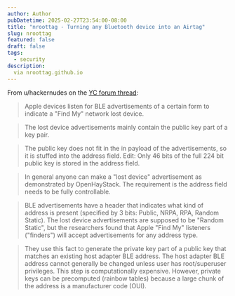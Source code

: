 ```yaml
---
author: Author
pubDatetime: 2025-02-27T23:54:00-08:00
title: "nroottag - Turning any Bluetooth device into an Airtag"
slug: nroottag
featured: false
draft: false
tags:
  - security
description:
  via nroottag.github.io
---
```



<LinkCard url="https://nroottag.github.io/" />

From u/hackernudes on the [YC forum thread](https://news.ycombinator.com/item?id=43196207):
> Apple devices listen for BLE advertisements of a certain form to indicate a "Find My" network lost device.

> The lost device advertisements mainly contain the public key part of a key pair.

> The public key does not fit in the in payload of the advertisements, so it is stuffed into the address field. Edit: Only 46 bits of the full 224 bit public key is stored in the address field.

> In general anyone can make a "lost device" advertisement as demonstrated by OpenHayStack. The requirement is the address field needs to be fully controllable.

> BLE advertisements have a header that indicates what kind of address is present (specified by 3 bits: Public, NRPA, RPA, Random Static). The lost device advertisements are supposed to be "Random Static", but the researchers found that Apple "Find My" listeners ("finders") will accept advertisements for any address type.

> They use this fact to generate the private key part of a public key that matches an existing host adapter BLE address. The host adapter BLE address cannot generally be changed unless user has root/superuser privileges. This step is computationally expensive. However, private keys can be precomputed (rainbow tables) because a large chunk of the address is a manufacturer code (OUI).